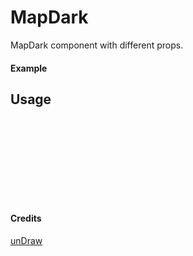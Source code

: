 
<Meta of={MapDark} title="unDraw/MapDark" />

# MapDark

MapDark component with different props.

#### Example

<Canvas of={MapDark.Primary} />

## Usage

```ts
import { MapDark } from "yadl-ui";

const Example = () => {
  return (
      <MapDark />
  );
};

export default Example;
```

#### Credits
[unDraw](https://undraw.co/illustrations)
